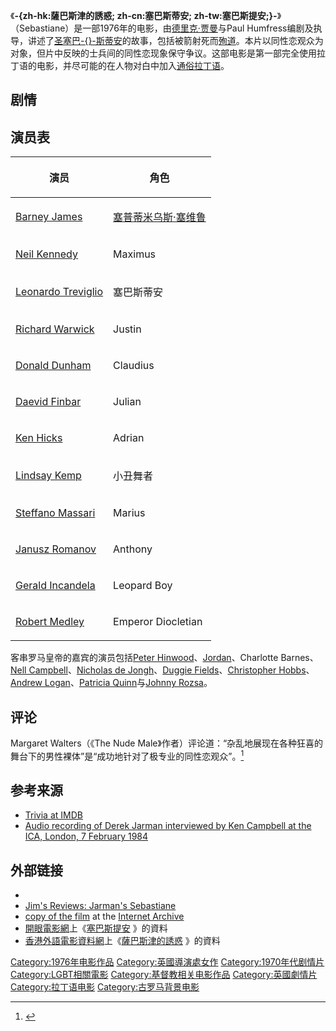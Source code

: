 {{noteTA
|T=zh-hk:薩巴斯津的誘惑; zh-cn:塞巴斯蒂安 (电影); zh-tw:塞巴斯提安 (電影);
|G1=Show
|1=zh-tw:塞巴斯提安;zh-hk:薩巴斯津的誘惑;zh-cn:塞巴斯蒂安;
}}

{{expand|time=2013-07-08T17:18:51+00:00}}

{{Infobox film
|name            =塞巴斯蒂安
| original_name = Sebastiane
| hk_name = 薩巴斯津的誘惑
| tw_name = 塞巴斯提安
| cn_name = 塞巴斯蒂安
|image           =|caption         =
|director        =[[德里克·贾曼|德里克·贾曼]] <br>Paul Humfress
|producer        =[[Howard_Malin|Howard Malin]]<br>[[James_Whaley|James Whaley]]
|writer          =Paul Humfress<br>德里克·贾曼<br>James Whaley
|starring        = [[Leonardo_Treviglio|Leonardo Treviglio]]<br>[[Barney_James|Barney James]]<br>[[Richard_Warwick|Richard Warwick]]<br>[[Neil_Kennedy|Neil Kennedy]]
|music           =[[布莱恩·伊诺|布莱恩·伊诺]]<br>[[Andrew_Thomas_Wilson|Andrew Thomas Wilson]]
|cinematography  =Peter Middleton
|editing         =Paul Humfress
|budget          =$45,000
|distributor     =[[英国广播公司商业分支|英国广播公司商业分支]]
|released        ={{UK}}1976年12月|runtime         =86分钟
|country        ={{UK}}|language        =[[拉丁语|拉丁语]]
|}}
《'''-{zh-hk:薩巴斯津的誘惑; zh-cn:塞巴斯蒂安; zh-tw:塞巴斯提安;}-'''》（Sebastiane）是一部1976年的电影，由[[德里克·贾曼|德里克·贾曼]]与Paul Humfress编剧及执导，讲述了[[圣巴斯弟盎|圣塞巴-{}-斯蒂安]]的故事，包括被箭射死而[[殉道|殉道]]。本片以同性恋观众为对象，但片中反映的士兵间的同性恋现象保守争议。这部电影是第一部完全使用拉丁语的电影，并尽可能的在人物对白中加入[[通俗拉丁语|通俗拉丁语]]。

==剧情==

==演员表==
{|
!演员
!角色
|-
|[[Barney_James|Barney James]]
|[[塞普蒂米乌斯·塞维鲁|塞普蒂米乌斯·塞维鲁]]
|-
|[[Neil_Kennedy|Neil Kennedy]]
|Maximus
|-
|[[Leonardo_Treviglio|Leonardo Treviglio]]
|塞巴斯蒂安
|-
|[[Richard_Warwick|Richard Warwick]]
|Justin
|-
|[[Donald_Dunham|Donald Dunham]]
|Claudius
|-
|[[Daevid_Finbar|Daevid Finbar]]
|Julian
|-
|[[Ken_Hicks|Ken Hicks]]
|Adrian 
|-
|[[Lindsay_Kemp|Lindsay Kemp]]
|小丑舞者
|-
|[[Steffano_Massari|Steffano Massari]]
|Marius
|-
|[[Janusz_Romanov|Janusz Romanov]]
|Anthony
|-
|[[Gerald_Incandela|Gerald Incandela]]
|Leopard Boy
|-
|[[Robert_Medley|Robert Medley]]
|Emperor Diocletian
|}

客串罗马皇帝的嘉宾的演员包括[[Peter_Hinwood|Peter Hinwood]]、[[Jordan_(Pamela_Rooke)|Jordan]]、Charlotte Barnes、[[Nell_Campbell|Nell Campbell]]、[[Nicholas_de_Jongh|Nicholas de Jongh]]、[[Duggie_Fields|Duggie Fields]]、[[Christopher_Hobbs|Christopher Hobbs]]、[[Andrew_Logan|Andrew Logan]]、[[Patricia_Quinn|Patricia Quinn]]与[[Johnny_Rozsa|Johnny Rozsa]]。

==评论==
Margaret Walters（《The Nude Male》作者）评论道：“杂乱地展现在各种狂喜的舞台下的男性裸体”是“成功地针对了极专业的同性恋观众”。<ref name="Walters">{{cite book |author=Walters, Margaret |title=The Nude Male: A New Perspective |publisher=Paddington Press |location=London |year=1978 |page=299 |isbn=0 7092 0871 5 |oclc= |doi= |accessdate=}}</ref>

==参考来源==
{{Reflist}}
*[http://www.imdb.com/title/tt0075177/trivia Trivia at IMDB] {{Wayback|url=http://www.imdb.com/title/tt0075177/trivia |date=20200203015522 }}
* [http://sounds.bl.uk/View.aspx?item=024M-C0095X0085XX-0100V0.xml Audio recording of Derek Jarman interviewed by Ken Campbell at the ICA, London, 7 February 1984] {{Wayback|url=http://sounds.bl.uk/View.aspx?item=024M-C0095X0085XX-0100V0.xml |date=20110930085608 }}
==外部链接==
* {{imdb title|id=0075177|title=Sebastiane}}
* [https://web.archive.org/web/20140408102536/http://jclarkmedia.com/jarman/jarman01sebastiane.html Jim's Reviews: Jarman's Sebastiane]
* [http://www.archive.org/details/Sebastiane copy of the film] at the [[Internet_Archive|Internet Archive]]
* [[開眼電影網|開眼電影網]]上《[http://app2.atmovies.com.tw/film/fslt50075177/ 塞巴斯提安] {{Wayback|url=http://app2.atmovies.com.tw/film/fslt50075177/ |date=20200203015508 }}》的資料 {{zh-tw}}
* [[香港外語電影資料網|香港外語電影資料網]]上《[http://playitagain.info/site/1989/sebastiane/ 薩巴斯津的誘惑] {{Wayback|url=http://playitagain.info/site/1989/sebastiane/ |date=20200203015458 }}》的資料 {{zh-hk}}

{{DEFAULTSORT:Sebastiane}}
[[Category:1976年电影作品|Category:1976年电影作品]]
[[Category:英國導演處女作|Category:英國導演處女作]]
[[Category:1970年代剧情片|Category:1970年代剧情片]]
[[Category:LGBT相關電影|Category:LGBT相關電影]]
[[Category:基督教相关电影作品|Category:基督教相关电影作品]]
[[Category:英國劇情片|Category:英國劇情片]]
[[Category:拉丁语电影|Category:拉丁语电影]]
[[Category:古罗马背景电影|Category:古罗马背景电影]]